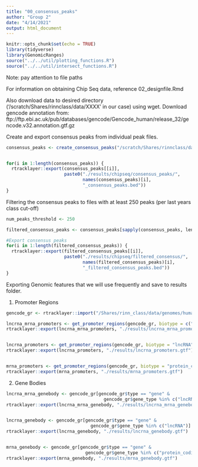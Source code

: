```yaml
---
title: "00_consensus_peaks"
author: "Group 2"
date: "4/14/2021"
output: html_document
---
```



```r
knitr::opts_chunk$set(echo = TRUE)
library(tidyverse)
library(GenomicRanges)
source("../../util/plotting_functions.R")
source("../../util/intersect_functions.R")

```

Note: pay attention to file paths

For information on obtaining Chip Seq data, reference 02_designfile.Rmd

Also download data to desired directory ('/scratch/Shares/rinnclass/data/XXXX' in our case) using wget.
Download gencode annotation from:
ftp://ftp.ebi.ac.uk/pub/databases/gencode/Gencode_human/release_32/gencode.v32.annotation.gtf.gz

Create and export consensus peaks from individual peak files.

```r
consensus_peaks <- create_consensus_peaks("/scratch/Shares/rinnclass/data/peaks")


for(i in 1:length(consensus_peaks)) {
  rtracklayer::export(consensus_peaks[[i]], 
                      paste0("./results/chipseq/consensus_peaks/", 
                             names(consensus_peaks)[i], 
                             "_consensus_peaks.bed"))
}

```


Filtering the consensus peaks to files with at least 250 peaks (per last years class cut-off)
```r

num_peaks_threshold <- 250

filtered_consensus_peaks <- consensus_peaks[sapply(consensus_peaks, length) > num_peaks_threshold]

#Export consensus peaks
for(i in 1:length(filtered_consensus_peaks)) {
  rtracklayer::export(filtered_consensus_peaks[[i]], 
                      paste0("./results/chipseq/filtered_consensus/", 
                             names(filtered_consensus_peaks)[i], 
                             "_filtered_consensus_peaks.bed"))
}


```

Exporting Genomic features that we will use frequently and save to results folder.

1) Promoter Regions
```r
gencode_gr <- rtracklayer::import("/Shares/rinn_class/data/genomes/human/gencode/v32/gencode.v32.annotation.gtf")

lncrna_mrna_promoters <- get_promoter_regions(gencode_gr, biotype = c("lncRNA", "protein_coding"))
rtracklayer::export(lncrna_mrna_promoters, "./results/lncrna_mrna_promoters.gtf")


lncrna_promoters <- get_promoter_regions(gencode_gr, biotype = "lncRNA")
rtracklayer::export(lncrna_promoters, "./results/lncrna_promoters.gtf")


mrna_promoters <- get_promoter_regions(gencode_gr, biotype = "protein_coding")
rtracklayer::export(mrna_promoters, "./results/mrna_promoters.gtf")
```


2) Gene Bodies

```r
lncrna_mrna_genebody <- gencode_gr[gencode_gr$type == "gene" & 
                                     gencode_gr$gene_type %in% c("lncRNA", "protein_coding")]
rtracklayer::export(lncrna_mrna_genebody, "./results/lncrna_mrna_genebody.gtf")


lncrna_genebody <- gencode_gr[gencode_gr$type == "gene" & 
                                gencode_gr$gene_type %in% c("lncRNA")]
rtracklayer::export(lncrna_genebody, "./results/lncrna_genebody.gtf")


mrna_genebody <- gencode_gr[gencode_gr$type == "gene" & 
                              gencode_gr$gene_type %in% c("protein_coding")]
rtracklayer::export(mrna_genebody, "./results/mrna_genebody.gtf")

```



